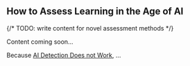 
## How to Assess Learning in the Age of AI

{/* TODO: write content for novel assessment methods */}

<Callout emoji="️🚧">
  Content coming soon…
</Callout>

Because [AI Detection Does not Work](/genai/ai_detection.mdx), …
